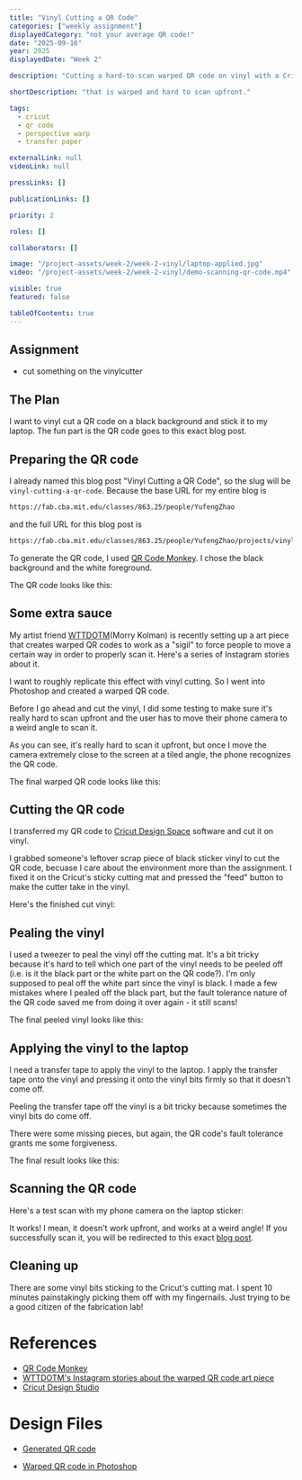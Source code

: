 ```yaml
---
title: "Vinyl Cutting a QR Code"
categories: ["weekly assignment"]
displayedCategory: "not your average QR code!"
date: "2025-09-16"
year: 2025
displayedDate: "Week 2"

description: "Cutting a hard-to-scan warped QR code on vinyl with a Cricut machine and sticking it to my laptop."

shortDescription: "that is warped and hard to scan upfront."

tags:
  - cricut
  - qr code
  - perspective warp
  - transfer paper

externalLink: null
videoLink: null

pressLinks: []

publicationLinks: []

priority: 2

roles: []

collaborators: []

image: "/project-assets/week-2/week-2-vinyl/laptop-applied.jpg"
video: "/project-assets/week-2/week-2-vinyl/demo-scanning-qr-code.mp4"

visible: true
featured: false

tableOfContents: true
---
```


## Assignment

- cut something on the vinylcutter

## The Plan

I want to vinyl cut a QR code on a black background and stick it to my laptop. The fun part is the QR code goes to this exact blog post.

## Preparing the QR code

I already named this blog post "Vinyl Cutting a QR Code", so the slug will be `vinyl-cutting-a-qr-code`. Because the base URL for my entire blog is

```bash
https://fab.cba.mit.edu/classes/863.25/people/YufengZhao
```

and the full URL for this blog post is

```bash
https://fab.cba.mit.edu/classes/863.25/people/YufengZhao/projects/vinyl-cutting-a-qr-code
```

To generate the QR code, I used [QR Code Monkey](https://www.qrcode-monkey.com/). I chose the black background and the white foreground.

<Media
  widthPercentage={66}
  src="/project-assets/week-2/week-2-vinyl/qr-code-monkey.jpg"
  caption="Generating the QR code for this blog post on QR Code Monkey"
/>

The QR code looks like this:

<Media
  widthPercentage={50}
  src="/project-assets/week-2/week-2-vinyl/qr-code.jpg"
  caption="QR code generated by QR Code Monkey"
/>

## Some extra sauce

My artist friend [WTTDOTM](https://www.instagram.com/wttdotm/?hl=en)(Morry Kolman) is recently setting up a art piece that creates warped QR codes to work as a "sigil" to force people to move a certain way in order to properly scan it. Here's a series of Instagram stories about it.

<Media
  src="/project-assets/week-2/week-2-vinyl/wttdotm-morry-kolman-qr-code-sigil.jpg"
  caption="WTTDOTM's Instagram stories about the warped QR code art piece"
  copyright="WTTDOTM"
/>

I want to roughly replicate this effect with vinyl cutting. So I went into Photoshop and created a warped QR code.

<Media
  src="/project-assets/week-2/week-2-vinyl/photoshop-warp-screenshot.png"
  caption="Warped QR code in Photoshop"
/>
Before I go ahead and cut the vinyl, I did some testing to make sure it's really
hard to scan upfront and the user has to move their phone camera to a weird
angle to scan it.

<Media
  src="/project-assets/week-2/week-2-vinyl/testing-warped-qr-code-on-iphone.mp4"
  caption="Trying to scan the warped QR code on the screen with an iPhone"
/>

As you can see, it's really hard to scan it upfront, but once I move the camera extremely close to the screen at a tiled angle, the phone recognizes the QR code.

The final warped QR code looks like this:

<Media
  widthPercentage={50}
  src="/project-assets/week-2/week-2-vinyl/qr-code-warped-transparent.png"
  caption="Warped QR code in Photoshop, note that the white part is turned into transparent"
/>

## Cutting the QR code

I transferred my QR code to [Cricut Design Space](https://design.cricut.com/) software and cut it on vinyl.

<Media
  src="/project-assets/week-2/week-2-vinyl/qr-in-cricut-design-studio.png"
  caption="QR code in Cricut Design Studio"
/>

I grabbed someone's leftover scrap piece of black sticker vinyl to cut the QR code, becuase I care about the environment more than the assignment. I fixed it on the Cricut's sticky cutting mat and pressed the "feed" button to make the cutter take in the vinyl.

<Media
  src="/project-assets/week-2/week-2-vinyl/cricut-cutting.mp4"
  caption="A snippet of the process of cutting the QR code on the vinyl"
/>

Here's the finished cut vinyl:

<Media
  src="/project-assets/week-2/week-2-vinyl/finished-cut.jpeg"
  caption="Finished cut vinyl with the QR code"
/>

## Pealing the vinyl

I used a tweezer to peal the vinyl off the cutting mat. It's a bit tricky because it's hard to tell which one part of the vinyl needs to be peeled off (i.e. is it the black part or the white part on the QR code?). I'm only supposed to peal off the white part since the vinyl is black. I made a few mistakes where I pealed off the black part, but the fault tolerance nature of the QR code saved me from doing it over again - it still scans!

<Media
  src="/project-assets/week-2/week-2-vinyl/picking-out-vinyl-qr.mp4"
  caption="Timelapse of me picking out the vinyl from the cutting mat"
/>

The final peeled vinyl looks like this:

<Media
  src="/project-assets/week-2/week-2-vinyl/peeled-sticker.jpeg"
  caption="Final peeled vinyl with the QR code"
/>

## Applying the vinyl to the laptop

I need a transfer tape to apply the vinyl to the laptop. I apply the transfer tape onto the vinyl and pressing it onto the vinyl bits firmly so that it doesn't come off.

<GridSection columnCount={2}>
  <Media
    src="/project-assets/week-2/week-2-vinyl/showing-transfer-tape.jpeg"
    caption="The transfer tape and the vinyl"
  />
  <Media
    src="/project-assets/week-2/week-2-vinyl/taped-vinyl.jpeg"
    caption="Vinyl with the transfer tape applied"
  />
</GridSection>

Peeling the transfer tape off the vinyl is a bit tricky because sometimes the vinyl bits do come off.

<Media
  widthPercentage={50}
  src="/project-assets/week-2/week-2-vinyl/peeling-transfer-tape.mp4"
  caption="Timelapse of me peeling the transfer tape off the vinyl (20x speed)"
/>

There were some missing pieces, but again, the QR code's fault tolerance grants me some forgiveness.

<Media
  src="/project-assets/week-2/week-2-vinyl/laptop-with-transfer-tape.jpg"
  caption="Laptop with the transfer tape applied"
/>

The final result looks like this:

<Media
  src="/project-assets/week-2/week-2-vinyl/laptop-applied.jpg"
  caption="Laptop after peeling the transfer tape off"
/>

## Scanning the QR code

Here's a test scan with my phone camera on the laptop sticker:

<Media
  src="/project-assets/week-2/week-2-vinyl/demo-scanning-qr-code.mp4"
  caption="Test scan with my phone camera on the laptop sticker"
/>

It works! I mean, it doesn't work upfront, and works at a weird angle! If you successfully scan it, you will be redirected to this exact [blog post](https://fab.cba.mit.edu/classes/863.25/people/YufengZhao/projects/vinyl-cutting-a-qr-code).

## Cleaning up

There are some vinyl bits sticking to the Cricut's cutting mat. I spent 10 minutes painstakingly picking them off with my fingernails. Just trying to be a good citizen of the fabrication lab!

<Media
  widthPercentage={33}
  src="/project-assets/week-2/week-2-vinyl/cleaning-up-mat.mp4"
  caption="Me picking off the vinyl bits from the Cricut's cutting mat"
/>

# References

- [QR Code Monkey](https://www.qrcode-monkey.com/)
- [WTTDOTM's Instagram stories about the warped QR code art piece](https://www.instagram.com/wttdotm/?hl=en)
- [Cricut Design Studio](https://design.cricut.com/)

# Design Files

- [Generated QR code](/project-assets/week-2/week-2-vinyl/qr-code.jpg)

- [Warped QR code in Photoshop](/project-assets/week-2/week-2-vinyl/qr-code-warped-transparent.png)
